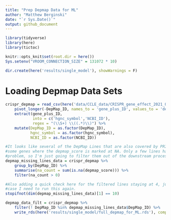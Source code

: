 ```yaml
---
title: "Prep Depmap Data for ML"
author: "Matthew Berginski"
date: "`r Sys.Date()`"
output: github_document
---
```


```r
library(tidyverse)
library(here)
library(tictoc)

knitr::opts_knit$set(root.dir = here())
Sys.setenv("VROOM_CONNECTION_SIZE" = 131072 * 10)

dir.create(here('results/single_model'), showWarnings = F)
```

# Loading Depmap Data Sets

```r
crispr_depmap = read_csv(here('data/CCLE_data/CRISPR_gene_effect_2021_Q3_release.csv.gz')) %>%
    pivot_longer(-DepMap_ID, names_to = 'gene_plus_ID', values_to = 'depmap_score') %>%
    extract(gene_plus_ID,
            into = c('hgnc_symbol','NCBI_ID'),
            regex = "(\\S+) \\((.*)\\)") %>%
    mutate(DepMap_ID = as.factor(DepMap_ID),
           hgnc_symbol = as.factor(hgnc_symbol),
           NCBI_ID = as.factor(NCBI_ID))
```

```r
#It looks like several of the DepMap Lines that are also covered by PRISM have
#some genes where the depmap_score is marked at NA. Only a few lines have this
#problem, so I'm just going to filter them out of the downstream processing.
depmap_missing_lines_data = crispr_depmap %>% 
	group_by(DepMap_ID) %>% 
	summarise(na_count = sum(is.na(depmap_score))) %>% 
	filter(na_count > 0)

#Also adding a quick check here for the filtered lines staying at 4, just in
#case I need to run this again.
stopifnot(dim(depmap_missing_lines_data)[1] == 10)

depmap_data_filt = crispr_depmap %>%
	filter(! DepMap_ID %in% depmap_missing_lines_data$DepMap_ID) %>%
	write_rds(here('results/single_model/full_depmap_for_ML.rds'), compress = 'gz')
```